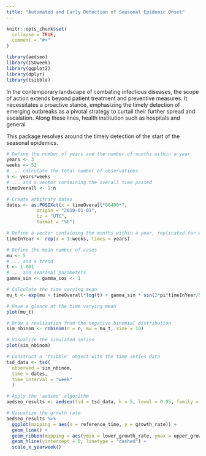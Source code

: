 ```yaml
---
title: "Automated and Early Detection of Seasonal Epidemic Onset"
---
```


```r
knitr::opts_chunk$set(
  collapse = TRUE,
  comment = "#>"
)
```

```r
library(aedseo)
library(ISOweek)
library(ggplot2)
library(dplyr)
library(tsibble)
```

In the contemporary landscape of combating infectious diseases, the scope of action extends beyond patient treatment and preventive measures. It necessitates a proactive stance, emphasizing the timely detection of emerging outbreaks as a pivotal strategy to curtail their further spread and escalation. Along these lines, health institution such as hospitals and general 




This package resolves around the timely detection of the start of the seasonal epidemics.



```r

# Define the number of years and the number of months within a year
years <- 3
weeks <- 52
# ... calculate the total number of observations
n <- years*weeks
# ... and a vector containing the overall time passed
timeOverall <- 1:n

# Create arbitrary dates
dates <- as.POSIXct(x = timeOverall*86400*7,
           origin = "2010-01-01",
           tz = "UTC",
           format = "%F")

# Define a vector containing the months within a year, replicated for each year
timeInYear <- rep(x = 1:weeks, times = years)

# Define the mean number of cases
mu <- 5
# ... and a trend
t <- 1.001
# ... and seasonal parameters
gamma_sin <- gamma_cos <- 1

# Calculate the time varying mean
mu_t <- exp(mu + timeOverall*log(t) + gamma_sin * sin(2*pi*timeInYear/52) + gamma_cos * cos(2*pi*timeInYear/52))

# Have a glance at the time varying mean
plot(mu_t)

# Draw a realization from the negative binomial distribution
sim_nbinom <- rnbinom(n = n, mu = mu_t, size = 10)

# Visualize the simulated series
plot(sim_nbinom)

# Construct a 'tsibble' object with the time series data
tsd_data <- tsd(
  observed = sim_nbinom,
  time = dates,
  time_interval = "week"
  )

# Apply the 'aedseo' algorithm
aedseo_results <- aedseo(tsd = tsd_data, k = 5, level = 0.95, family = "quasipoisson")

# Visualize the growth rate
aedseo_results %>%
  ggplot(mapping = aes(x = reference_time, y = growth_rate)) +
  geom_line() +
  geom_ribbon(mapping = aes(ymin = lower_growth_rate, ymax = upper_growth_rate), alpha = 0.3) +
  geom_hline(yintercept = 0, linetype = "dashed") +
  scale_x_yearweek()

```

